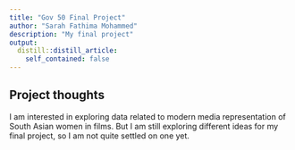 ```yaml
---
title: "Gov 50 Final Project"
author: "Sarah Fathima Mohammed"
description: "My final project"
output:
  distill::distill_article:
    self_contained: false
---
```




## Project thoughts

I am interested in exploring data related to modern media representation of South Asian women in films. But I am still exploring different ideas for my final project, so I am not quite settled on one yet.